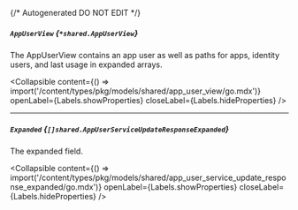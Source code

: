 {/* Autogenerated DO NOT EDIT  */}

##### `AppUserView` *{`*shared.AppUserView`}*
The AppUserView contains an app user as well as paths for apps, identity users, and last usage in expanded arrays.

<Collapsible content={() => import('/content/types/pkg/models/shared/app_user_view/go.mdx')} openLabel={Labels.showProperties} closeLabel={Labels.hideProperties} />


---
##### `Expanded` *{`[]shared.AppUserServiceUpdateResponseExpanded`}*
The expanded field.

<Collapsible content={() => import('/content/types/pkg/models/shared/app_user_service_update_response_expanded/go.mdx')} openLabel={Labels.showProperties} closeLabel={Labels.hideProperties} />



